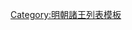 {{ming|title=明朝河中國諸王|ed=河中國|head=[[成化]]元年（[[1465年]]）封。|
{{ming/title}}
{{ming/list|河中悼懷王|[[朱奇溶]]|朱鍾鉉、庶三子|[[1465年]]—[[1484年]]|成化元年封。二十年薨。}}
{{ming/list|河中康簡王|[[朱表梈]]|朱奇溶、嫡一子|[[1489年]]—[[1533年]]|[[弘治]]二年襲封。[[嘉靖]]十二年薨。}}
{{ming/list|河中恭靖王|[[朱知炬]]|朱表梈、嫡一子|[[1535年]]—[[1590年]]|嘉靖十四年以[[鎮國將軍]]襲封。[[萬曆]]十九年薨。}}
{{ming/list|河中王|[[朱新塗]]|朱知炬、庶一子|追封|嘉靖二十九年封鎮國將軍。萬曆十年卒。}}
{{ming/list|河中安僖王|[[朱慎鑌]]|朱新塗、庶一子|[[1594年]]—[[1614年]]|萬曆十六年以[[輔國將軍]]改封[[长孙 (封号)|長孫]]。二十二年襲封。四十二年薨。}}
{{ming/list|河中王|[[朱敏洟]]|朱慎鑌、庶一子|[[1614年]]—？年|萬曆二十七年封長子，四十二年襲封。}}
}}<noinclude>
[[Category:明朝諸王列表模板]]
</noinclude>